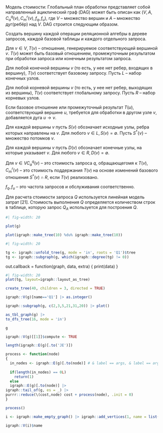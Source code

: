 <!--https://wwwiti.cs.uni-magdeburg.de/~eike/selftuning/sources/an-evolutionary-approach-to.pdf-->


Модель стоимости: Глобальный план обработки представляет собой направленный ациклический граф (DAG) может быть описан как $(V,A,C_a^q(v),C_m^r(v),f_q,f_u)$, где $V$ – множество вершин и $A$ – множество дуг(ребёр) над $V$. DAG строится следующим образом.

Создать вершину каждой операции реляционной алгебры в дереве запросов, каждой базовой таблицы и каждого отдельного запроса.

Для $v \in V, T(v)$ – отношение, генерируемое соответствующей вершиной $v$. $T(v)$ может быть базовый отношением, промежуточным результатом при обработки запроса или конечным результатом запроса.

Для любой конечной вершины $v$ (то есть, у нее нет ребер, входящих в вершину), $T(v)$ соответствует базовому запросу. Пусть $L$ – набор конечных узлов.

Для любой корневой вершины $v$ (то есть, у нее нет ребер, выходящих из вершины), $T(v)$ соответствует глобальному запросу. Пусть $R$ – набор корневых узлов.

Если базовое отношение или промежуточный результат $T(u)$, соответствующий вершине $u$, требуется для обработки в другом узле $v$, добавляется дуга $u \longrightarrow v$.

Для каждой вершины $v$ пусть $S(v)$ обозначает исходные узлы, ребра которых направлены на $v$. Для любого $v \in L,S(v) = \emptyset$. Пусть $S^*\{v\}$ – множество потомков $v$.

Для каждой вершины $v$ пусть $D(v)$ обозначает конечные узлы, на которые указывает $v$. Для любого $v \in R,D(v) = \emptyset$.

Для $v \in V C_a^q(v)$ – это стоимость запроса $q$, обращающегомя к $T(v)$, $C_m^r(v)$ – это стоимость поддержания $T(v)$ на основе изменений базового отношения $S^*(v) \cap R$, если $T(v)$ реализовано.

$f_q,f_u$ – это частота запросов и обслуживания соответственно.

Для расчета стоимости запроса $Q$ используется линейная модель затрат \[21\]. Стоимость выполнения $Q$ определяется количеством строк в таблице, которую запрос $Q_А$ используется для построения $Q$.


```r
#| fig-width: 20

plot(g)
```

```r
plot(igraph::make_tree(10) %du% igraph::make_tree(10))
```


```r
#| fig-width: 20

tg <- igraph::unfold_tree(g, mode = 'in', roots = 'Q1')$tree 
tg <- igraph::subgraph(g, which(igraph::degree(tg) != 0))
```

out.callback = function(graph, data, extra) {
  print(data)
}


```r
#| fig-width: 20
plot(tg, layout=igraph::layout_as_tree)
```

```r
create_tree(40, children = 3, directed = TRUE)
```


```r
igraph::V(g)[name=='Q1'] |> as.integer()
```


```r
igraph::subgraph(g, c(2,3,5,21,31,20)) |> plot()
```


```r
as_tbl_graph(g) |>
to_dfs_tree(16, mode = 'in')
```

```r
g
```

```r
igraph::V(g)[[1]]$compute <- TRUE
```


```r
length(igraph::E(g)[.to('JE')])
```

```r
process <- function(node)
{
  in_nodes <- igraph::E(g)[.to(node)] # & label == args, & label == arg
  
  if(length(in_nodes) == 0L)
    return(1)
  else
  igraph::E(g)[.to(node)] |> 
igraph::tail_of(g, es = _) |> 
purrr::reduce(\(cost,node) cost + process(node), .init = 0)
}

process()

```

```r
i <- igraph::make_empty_graph() |> igraph::add_vertices(1, name = list(list(1,2)))
```


```r
igraph::V(i)$name
```
